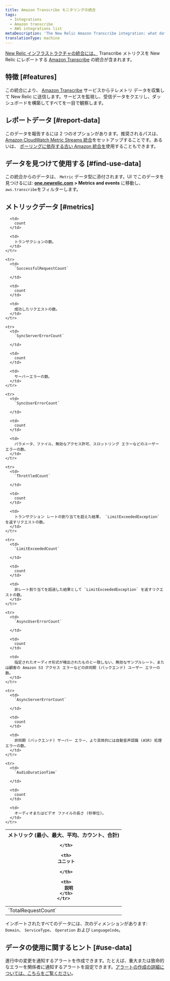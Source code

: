 ```yaml
---
title: Amazon Transcribe モニタリングの統合
tags:
  - Integrations
  - Amazon transcribe
  - AWS integrations list
metaDescription: 'The New Relic Amazon Transcribe integration: what data it reports, and how to enable it.'
translationType: machine
---
```


[New Relic インフラストラクチャの統合には、](/docs/infrastructure/integrations-getting-started/getting-started/introduction-infrastructure-integrations) Transcribe メトリクスを New Relic にレポートする [Amazon Transcribe](https://aws.amazon.com/transcribe) の統合が含まれます。

## 特徴 [#features]

この統合により、 [Amazon Transcribe](https://aws.amazon.com/transcribe/) サービスからテレメトリ データを収集して New Relic に送信します。サービスを監視し、受信データをクエリし、ダッシュボードを構築してすべてを一目で観察します。

## レポートデータ [#report-data]

このデータを報告するには 2 つのオプションがあります。推奨されるパスは、 [Amazon CloudWatch Metric Streams 統合](/docs/infrastructure/amazon-integrations/connect/aws-metric-stream)をセットアップすることです。あるいは、 [ポーリングに依存する古い Amazon 統合を](/docs/infrastructure/infrastructure-integrations/cloud-integrations/configure-polling-frequency-data-collection-cloud-integrations)使用することもできます。

## データを見つけて使用する [#find-use-data]

この統合からのデータは、 `Metric` データ型に添付されます。UI でこのデータを見つけるには: **[one.newrelic.com](https://one.newrelic.com/all-capabilities) > Metrics and events** に移動し、 `aws.transcribe`をフィルターします。

## メトリックデータ [#metrics]

<table>
  <thead>
    <tr>
      <th style={{ width: "200px" }}>
        メトリック (最小、最大、平均、カウント、合計)  

      </th>

      <th>
        ユニット  

      </th>

      <th>
        説明
      </th>
    </tr>
  </thead>

  <tbody>
    <tr>
      <td>
        `TotalRequestCount`
      </td>

      <td>
        count
      </td>

      <td>
        トランザクションの数。
      </td>
    </tr>

    <tr>
      <td>
        `SuccessfulRequestCount`  

      </td>

      <td>
        count
      </td>

      <td>
        成功したリクエストの数。
      </td>
    </tr>

    <tr>
      <td>
        `SyncServerErrorCount`  

      </td>

      <td>
        count
      </td>

      <td>
        サーバーエラーの数。
      </td>
    </tr>

    <tr>
      <td>
        `SyncUserErrorCount`  

      </td>

      <td>
        count
      </td>

      <td>
        パラメータ、ファイル、無効なアクセス許可、スロットリング エラーなどのユーザー エラーの数。
      </td>
    </tr>

    <tr>
      <td>
        `ThrottledCount`  

      </td>

      <td>
        count
      </td>

      <td>
        トランザクション レートの割り当てを超えた結果、 `LimitExceededException` を返すリクエストの数。
      </td>
    </tr>

    <tr>
      <td>
        `LimitExceededCount`  

      </td>

      <td>
        count
      </td>

      <td>
        非レート割り当てを超過した結果として `LimitExceededException` を返すリクエストの数。
      </td>
    </tr>

    <tr>
      <td>
        `AsyncUserErrorCount`  

      </td>

      <td>
        count
      </td>

      <td>
        指定されたオーディオ形式が検出されたものと一致しない、無効なサンプルレート、または顧客の Amazon S3 アクセス エラーなどの非同期 (バックエンド) ユーザー エラーの数。
      </td>
    </tr>

    <tr>
      <td>
        `AsyncServerErrorCount`  

      </td>

      <td>
        count
      </td>

      <td>
        非同期 (バックエンド) サーバー エラー、より具体的には自動音声認識 (ASR) 処理エラーの数。
      </td>
    </tr>

    <tr>
      <td>
        `AudioDurationTime`  

      </td>

      <td>
        count
      </td>

      <td>
        オーディオまたはビデオ ファイルの長さ (秒単位)。
      </td>
    </tr>
  </tbody>
</table>

インポートされたすべてのデータには、次のディメンションがあります: `Domain`、 `ServiceType`、 `Operation` および `LanguageCode`。

## データの使用に関するヒント [#use-data]

進行中の変更を通知するアラートを作成できます。たとえば、重大または致命的なエラーを関係者に通知するアラートを設定できます。[アラートの作成の詳細については、こちらをご覧ください](/docs/alerts-applied-intelligence/new-relic-alerts/learn-alerts/introduction-alerts)。